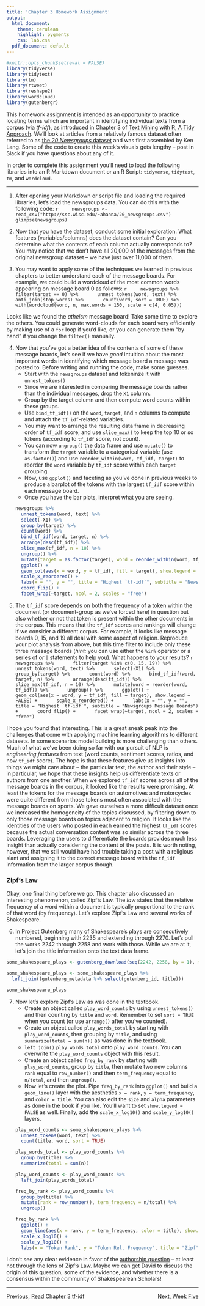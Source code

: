 ```yaml
---
title: 'Chapter 3 Homework Assignment'
output:
  html_document:
    theme: cerulean
    highlight: pygments
    css: lab.css
  pdf_document: default
---
```


```r
#knitr::opts_chunk$set(eval = FALSE)
library(tidyverse)
library(tidytext)
library(tm)
library(rtweet)
library(reshape2)
library(wordcloud)
library(gutenbergr)
```

This homework assignment is intended as an opportunity to practice locating terms which are important in identifying individual texts from a corpus (via *tf-idf*), as introduced in Chapter 3 of [Text Mining with R, A Tidy Approach](https://www.tidytextmining.com/tfidf.html){target="_blank"}. We'll look at articles from a relatively famous dataset often referred to as [the *20 Newsgroups* dataset](http://www.cs.cmu.edu/afs/cs.cmu.edu/project/theo-20/www/data/news20.html){target="_blank"} and was first assembled by Ken Lang. Some of the code to create this week's visuals gets lengthy -- post in Slack if you have questions about any of it.

In order to complete this assignment you'll need to load the following libraries into an R Markdown document or an R Script: `tidyverse`, `tidytext`, `tm`, and `wordcloud`.

***

1. After opening your Markdown or script file and loading the required libraries, let's load the newsgroups data. You can do this with the following code:
    ```r
    newsgroups <- read_csv("http://ssc.wisc.edu/~ahanna/20_newsgroups.csv")
    glimpse(newsgroups)
    ```

2. Now that you have the dataset, conduct some initial exploration. What features (variables/columns) does the dataset contain? Can you determine what the contents of each column actually corresponds to? You may notice that we don't have all 20,000 of the messages from the original newsgroup dataset -- we have just over 11,000 of them.

3. You may want to apply some of the techniques we learned in previous chapters to better understand each of the message boards. For example, we could build a wordcloud of the most common words appearing on message board 0 as follows:
    ```r
    newsgroups %>%
      filter(target == 0) %>%
      unnest_tokens(word, text) %>%
      anti_join(stop_words) %>%
      count(word, sort = TRUE) %>%
      with(wordcloud(word, n, max.words = 150, scale = c(4, 0.05)))
    ```  

Looks like we found the *atheism* message board! Take some time to explore the others. You could generate word-clouds for each board very efficiently by making use of a `for` loop if you'd like, or you can generate them "by hand" if you change the `filter()` manually.

4. Now that you've got a better idea of the contents of some of these message boards, let's see if we have *good* intuition about the most important words in identifying which message board a message was posted to. Before writing and running the code, make some guesses.  
      + Start with the `newsgroups` dataset and tokeninze it with `unnest_tokens()`
      + Since we are interested in comparing the message boards rather than the individual messages, drop the `X1` column.
      + Group by the target column and then compute word counts within these groups.
      + Use `bind_tf_idf()` on the `word`, `target`, and `n` columns to compute and attach the `tf_idf`-related variables.
      + You may want to arrange the resulting data frame in decreasing order of `tf_idf` score, and use `slice_max()` to keep the top 10 or so tokens (according to `tf_idf` score, not count).
      + You can now `ungroup()` the data frame and use `mutate()` to transform the `target` variable to a categorical variable (use `as.factor()`) and use `reorder_within(word, tf_idf, target)` to reorder the `word` variable by `tf_idf` score within each `target` grouping. 
      + Now, use `ggplot()` and faceting as you've done in previous weeks to produce a barplot of the tokens with the largest `tf_idf` score within each message board. 
      + Once you have the bar plots, interpret what you are seeing.
    ```r
    newsgroups %>%
      unnest_tokens(word, text) %>%
      select(-X1) %>%
      group_by(target) %>%
      count(word) %>%
      bind_tf_idf(word, target, n) %>%
      arrange(desc(tf_idf)) %>%
      slice_max(tf_idf, n = 10) %>%
      ungroup() %>%
      mutate(target = as.factor(target), word = reorder_within(word, tf_idf, target)) %>%
      ggplot() +
      geom_col(aes(x = word, y = tf_idf, fill = target), show.legend = FALSE) +
      scale_x_reordered() +
      labs(x = "", y = "", title = "Highest `tf-idf`", subtitle = "Newsgroups Message Boards") +
      coord_flip() +
      facet_wrap(~target, ncol = 2, scales = "free")
    ```
    
5. The `tf_idf` score depends on both the frequency of a token within the document (or document-group as we've forced here) in question but also whether or not that token is present within the other documents in the corpus. This means that the `tf_idf` scores and rankings will change if we consider a different corpus. For example, it looks like message boards 0, 15, and 19 all deal with some aspect of religion. Reproduce your plot analysis from above, but this time filter to include only these three message boards (*hint:* you can use either the `%in%` operator or a series of *or* `|` statements to help you). What happens to your results?
    ```r
    newsgroups %>%
      filter(target %in% c(0, 15, 19)) %>%
      unnest_tokens(word, text) %>%
      select(-X1) %>%
      group_by(target) %>%
      count(word) %>%
      bind_tf_idf(word, target, n) %>%
      arrange(desc(tf_idf)) %>%
      slice_max(tf_idf, n = 10) %>%
      mutate(word = reorder(word, tf_idf)) %>%
      ungroup() %>%
      ggplot() +
      geom_col(aes(x = word, y = tf_idf, fill = target), show.legend = FALSE) +
      scale_x_reordered() +
      labs(x = "", y = "", title = "Highest `tf-idf`", subtitle = "Newsgroups Message Boards") +
      coord_flip() +
      facet_wrap(~target, ncol = 2, scales = "free")
    ```

I hope you found that interesting. This is a great sneak peak into the challenges that come with applying machine learning algorithms to different datasets. In some scenarios model building is more challenging than others. Much of what we've been doing so far with our pursuit of NLP is *engineering features* from text (word counts, sentiment scores, ratios, and now `tf_idf` score). The hope is that these features give us insights into things we might care about -- the particular text, the author and their style -- in particular, we hope that these insights help us differentiate texts or authors from one another. When we explored `tf_idf` scores across all of the message boards in the corpus, it looked like the results were promising. At least the tokens for the message boards on automotives and motorcycles were quite different from those tokens most often associated with the message boards on sports. We gave ourselves a more difficult dataset once we increased the homogeneity of the topics discussed, by filtering down to only those message boards on topics adjacent to religion. It looks like the identities of the users who posted in each earned the highest `tf_idf` scores because the actual conversation content was so similar across the three boards. Leveraging the users to differentiate the boards provides much less insight than actually considering the content of the posts. It is worth noting, however, that we still would have had trouble taking a post with a religious slant and assigning it to the correct message board with the `tf_idf` information from the larger corpus though.

### Zipf's Law

Okay, one final thing before we go. This chapter also discussed an interesting phenomenon, called Zipf's Law. The *law* states that the relative frequency of a word within a document is typically proportional to the rank of that word (by frequency). Let's explore Zipf's Law and several works of Shakespeare. 

6. In Project Gutenberg many of Shakespeare's plays are consecutively numbered, beginning with 2235 and extending through 2270. Let's pull the works 2242 through 2258 and work with those. While we are at it, let's join the title information onto the text data frame.

```r
some_shakespeare_plays <- gutenberg_download(seq(2242, 2258, by = 1), mirror = "http://mirrors.xmission.com/gutenberg/")

some_shakespeare_plays <- some_shakespeare_plays %>%
  left_join((gutenberg_metadata %>% select(gutenberg_id, title)))

some_shakespeare_plays
```

7. Now let's explore Zipf's Law as was done in the textbook.  
    + Create an object called `play_word_counts` by using `unnest_tokens()` and then counting by `title` and `word`. Remember to set `sort = TRUE` when you count (or use `arrange()` after you've counted).
    + Create an object called `play_words_total` by starting with `play_word_counts`, then grouping by `title`, and using `summarize(total = sum(n))` as was done in the textbook.
    + `left_join()` `play_words_total` onto `play_word_counts`. You can overwrite the `play_word_counts` object with this result.
    + Create an object called `freq_by_rank` by starting with `play_word_counts`, group by `title`, then mutate two new columns `rank` equal to `row_number()` and then `term_frequency` equal to `n/total`, and then `ungroup()`.
    + Now let's create the plot. Pipe `freq_by_rank` into `ggplot()` and build a `geom_line()` layer with the aesthetics `x = rank`, `y = term_frequency`, and `color = title`. You can also edit the `size` and `alpha` parameters as done in the book if you like. You'll want to set `show.legend = FALSE` as well. Finally, add the `scale_x_log10()` and `scale_y_log10()` layers.
    
    ```r
    play_word_counts <- some_shakespeare_plays %>%
      unnest_tokens(word, text) %>%
      count(title, word, sort = TRUE)
    
    play_words_total <- play_word_counts %>%
      group_by(title) %>%
      summarize(total = sum(n))
    
    play_word_counts <- play_word_counts %>%
      left_join(play_words_total)
    
    freq_by_rank <- play_word_counts %>%
      group_by(title) %>%
      mutate(rank = row_number(), term_frequency = n/total) %>%
      ungroup()
    
    freq_by_rank %>%
      ggplot() +
      geom_line(aes(x = rank, y = term_frequency, color = title), show.legend = FALSE) +
      scale_x_log10() +
      scale_y_log10() +
      labs(x = "Token Rank", y = "Token Rel. Frequency", title = "Zipf's Law", subtitle = "Several Shakespeare Plays")
    ```

I don't see any clear evidence in favor of the [authorship question](https://www.shakespeare.org.uk/explore-shakespeare/shakespedia/william-shakespeare/shakespeare-authorship-question/) -- at least not through the lens of Zipf's Law. Maybe we can get David to discuss the origin of this question, some of the evidence, and whether there is a consensus within the community of Shakespearean Scholars!

***

<p style = "text-align:left;">[Previous, Read Chapter 3 tf-idf](https://www.tidytextmining.com/tfidf.html)
<span style = "float:right;">[Next, Week Five](https://agmath.github.io/FacultyUpskilling/2021_NLP/)</span>
</p>

